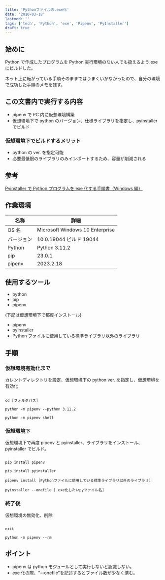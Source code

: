 ```yaml
---
title: 'Pythonファイルの.exe化'
date: '2010-03-18'
lastmod: ''
tags: ['tech', 'Python', 'exe', 'Pipenv', 'PyInstaller']
draft: true
---
```


## 始めに

Python で作成したプログラムを Python 実行環境のない人でも扱えるよう.exe にビルドした。

ネット上に転がっている手順そのままではうまくいかなかったので、自分の環境で成功した手順のメモを残す。

## この文書内で実行する内容

- pipenv で PC 内に仮想環境構築
- 仮想環境下で python のバージョン、仕様ライブラリを指定し、pyinstaller でビルド

### 仮想環境下でビルドするメリット

- python の ver. を指定可能
- 必要最低限のライブラリのみインポートするため、容量が削減される

## 参考

[Pyinstaller で Python プログラムを exe 化する手順書（Windows 編）](https://qiita.com/nal_dal_dere/items/95e173068af399e61981)

## 作業環境

| 名称       | 詳細                            |
| ---------- | ------------------------------- |
| OS 名      | Microsoft Windows 10 Enterprise |
| バージョン | 10.0.19044 ビルド 19044         |
| Python     | Python 3.11.2                   |
| pip        | 23.0.1                          |
| pipenv     | 2023.2.18                       |

## 使用するツール

- python
- pip
- pipenv

(下記は仮想環境下で都度インストール)

- pipenv
- pyinstaller
- Python ファイルに使用している標準ライブラリ以外のライブラリ

## 手順

### 仮想環境有効化まで

カレントディレクトリを設定、仮想環境下の python ver. を指定し、仮想環境を有効化

```

cd [フォルダパス]

python -m pipenv --python 3.11.2

python -m pipenv shell

```

### 仮想環境下

仮想環境下で再度 pipenv と pyinstaller、ライブラリをインストール、pyinstaller でビルド。

```

pip install pipenv

pip install pyinstaller

pipenv install [Pythonファイルに使用している標準ライブラリ以外のライブラリ]

pyinstaller --onefile [.exe化したいpyファイル名]

```

### 終了後

仮想環境の無効化、削除

```

exit

python -m pipenv --rm

```

## ポイント

- pipenv は python モジュールとして実行しないと認識しない。
- exe 化の際、"--onefile"を記述するとファイル数が少なく済む。

